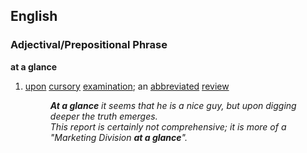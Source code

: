== English ==
=== Adjectival/Prepositional Phrase ===
'''at a glance'''
# {{idiom}} [[upon]] [[cursory]] [[examination]]; an [[abbreviated]] [[review]]
#: '''''At a glance''' it seems that he is a nice guy, but upon digging deeper the truth emerges.''
#: ''This report is certainly not comprehensive; it is more of a "Marketing Division '''at a glance'''".''